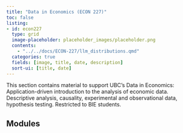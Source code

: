 ```yaml
---
title: "Data in Economics (ECON 227)"
toc: false
listing:
- id: econ227
  type: grid
  image-placeholder: placeholder_images/placeholder.png
  contents:
    - "../../docs/ECON-227/llm_distributions.qmd"
  categories: true
  fields: [image, title, date, description]
  sort-ui: [title, date]
---
```


This section contains material to support UBC's Data in Economics: Application-driven introduction to the analysis of economic data. Descriptive analysis, causality, experimental and observational data, hypothesis testing. Restricted to BIE students.

## Modules

::: {#econ227}

:::



